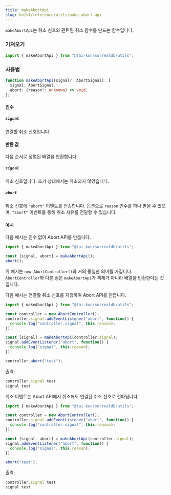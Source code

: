 ```yaml
---
title: makeAbortApi
slug: ko/v1/reference/utils/make-abort-api
---
```


`makeAbortApi`는 취소 신호와 관련된 취소 함수를 만드는 함수입니다.

### 가져오기

```ts
import { makeAbortApi } from "@tai-kun/surrealdb/utils";
```

### 사용법

```ts
function makeAbortApi(signal?: AbortSignal): [
  signal: AbortSignal,
  abort: (reason?: unknown) => void,
];
```

#### 인수

##### `signal`

연결할 취소 신호입니다.

#### 반환 값

다음 순서로 정렬된 배열을 반환합니다.

##### `signal`

취소 신호입니다. 초기 상태에서는 취소되지 않았습니다.

##### `abort`

취소 신호에 `"abort"` 이벤트를 전송합니다. 옵션으로 `reason` 인수를 하나 받을 수 있으며, `"abort"` 이벤트를 통해 취소 사유를 전달할 수 있습니다.

#### 예시

다음 예시는 인수 없이 Abort API를 만듭니다.

```ts
import { makeAbortApi } from "@tai-kun/surrealdb/utils";

const [signal, abort] = makeAbortApi();
abort();
```

위 예시는 `new AbortController()`와 거의 동일한 의미를 가집니다. `AbortController`와 다른 점은 `makeAbortApi`가 객체가 아니라 배열을 반환한다는 것입니다.

다음 예시는 연결할 취소 신호를 지정하여 Abort API를 만듭니다.

```ts
import { makeAbortApi } from "@tai-kun/surrealdb/utils";

const controller = new AbortController();
controller.signal.addEventListener("abort", function() {
  console.log("controller.signal", this.reason);
});

const [signal] = makeAbortApi(controller.signal);
signal.addEventListener("abort", function() {
  console.log("signal", this.reason);
});

controller.abort("test");
```

출력:

```js
controller.signal test
signal test
```

취소 이벤트는 Abort API에서 취소해도 연결된 취소 신호로 전파됩니다.

```ts
import { makeAbortApi } from "@tai-kun/surrealdb/utils";

const controller = new AbortController();
controller.signal.addEventListener("abort", function() {
  console.log("controller.signal", this.reason);
});

const [signal, abort] = makeAbortApi(controller.signal);
signal.addEventListener("abort", function() {
  console.log("signal", this.reason);
});

abort("test");
```

출력:

```js
controller.signal test
signal test
```
